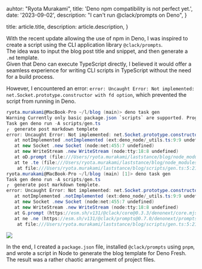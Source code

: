 
  auhtor: "Ryota Murakami",
  title: 'Deno npm compatibility is not perfect yet.',
  date: '2023-09-02',
  description: "I can't run @clack/prompts on Deno",
}

  title: article.title,
  description: article.description,
}


With the recent update allowing the use of npm in Deno, I was inspired to create a script using the CLI application library `@clack/prompts`.\
The idea was to input the blog post title and snippet, and then generate a `.md` template.\
Given that Deno can execute TypeScript directly, I believed it would offer a seamless experience for writing CLI scripts in TypeScript without the need for a build process.

However, I encountered an error: `error: Uncaught Error: Not implemented: net.Socket.prototype.constructor with fd option`, which prevented the script from running in Deno.

```csharp
ryota.murakami@MacBook-Pro ~/l/blog (main)> deno task gen
Warning Currently only basic package.json `scripts` are supported. Programs like `rimraf` or `cross-env` will not work correctly. This will be fixed in an upcoming release.
Task gen deno run -A scripts/gen.ts
┌  generate post markdown templete
error: Uncaught Error: Not implemented: net.Socket.prototype.constructor with fd option
   at notImplemented .notImplemented (ext:deno_node/_utils.ts:9:9 undefined)
   at new Socket .new Socket (node:net:455:7 undefined)
   at new WriteStream .new WriteStream (node:tty:18:8 undefined)
   at oD.prompt (file:///Users/ryota.murakami/laststance/blog/node_modules/.deno/@clack+prompts@0.7.0/node_modules/@clack/core/dist/index.mjs:9:693 undefined)
   at te .te (file:///Users/ryota.murakami/laststance/blog/node_modules/.deno/@clack+prompts@0.7.0/node_modules/@clack/prompts/dist/index.mjs:9:7 undefined)
    at file:///Users/ryota.murakami/laststance/blog/scripts/gen.ts:5:21
ryota.murakami@MacBook-Pro ~/l/blog (main) [1]> deno task gen
Task gen deno run -A scripts/gen.ts
┌  generate post markdown templete.
error: Uncaught Error: Not implemented: net.Socket.prototype.constructor with fd option
   at notImplemented .notImplemented (ext:deno_node/_utils.ts:9:9 undefined)
   at new Socket .new Socket (node:net:455:7 undefined)
   at new WriteStream .new WriteStream (node:tty:18:8 undefined)
   at G.prompt (https://esm.sh/v131/@clack/core@0.3.3/denonext/core.mjs:11:687 undefined)
   at ne .ne (https://esm.sh/v131/@clack/prompts@0.7.0/denonext/prompts.mjs:11:7 undefined)
    at file:///Users/ryota.murakami/laststance/blog/scripts/gen.ts:5:21
```

[![](https://img.shields.io/badge/Formatted%20by-https%3A%2F%2Fst.elmah.io-%230da58e)](https://st.elmah.io)

In the end, I created a `package.json` file, installed `@clack/prompts` using `pnpm`, and wrote a script in Node to generate the blog template for Deno Fresh.\
The result was a rather chaotic arrangement of project files.
